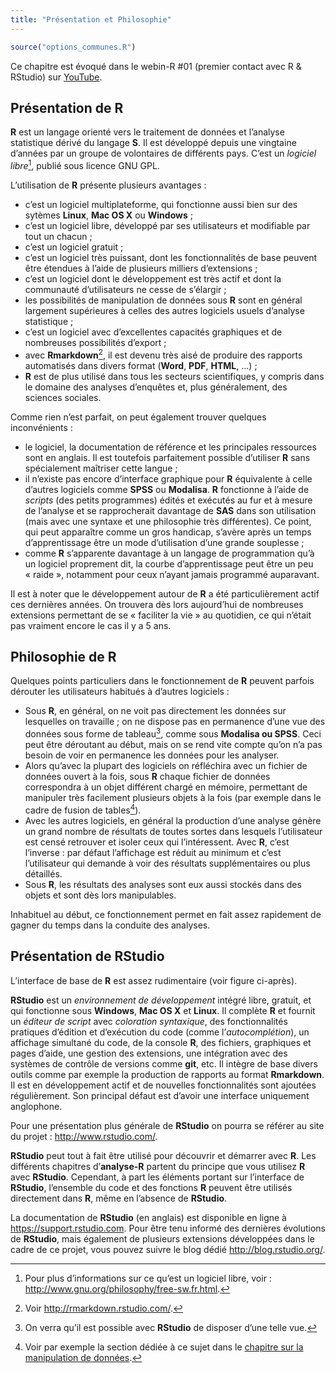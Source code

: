 ```yaml
---
title: "Présentation et Philosophie"
---
```


```r
source("options_communes.R")
```

<div class="webin-R">
Ce chapitre est évoqué dans le webin-R #01 (premier contact avec R & RStudio) sur [YouTube](https://youtu.be/9cyQk4Z_qPo).
</div>

## Présentation de R

**R** est un langage orienté vers le traitement de données et l'analyse statistique dérivé du langage **S**.
Il est développé depuis une vingtaine d'années par un groupe de volontaires de différents pays. C'est un
<dfn>logiciel libre</dfn><dfn data-index="libre, logiciel"></dfn>^[Pour plus
d'informations sur ce qu'est un logiciel libre, voir :
<http://www.gnu.org/philosophy/free-sw.fr.html>.], publié sous licence GNU GPL.

L'utilisation de **R** présente plusieurs avantages :

* c'est un logiciel multiplateforme, qui fonctionne aussi bien sur des sytèmes 
  **Linux**, **Mac OS X** ou **Windows** ;
* c'est un logiciel libre, développé par ses utilisateurs et modifiable par tout un chacun ;
* c'est un logiciel gratuit ;
* c'est un logiciel très puissant, dont les fonctionnalités de base peuvent être étendues à 
  l'aide de plusieurs milliers d'extensions ;
* c'est un logiciel dont le développement est très actif et dont la communauté d'utilisateurs 
  ne cesse de s'élargir ;
* les possibilités de manipulation de données sous **R** sont en général largement supérieures
  à celles des autres logiciels usuels d'analyse statistique ;
* c'est un logiciel avec d'excellentes capacités graphiques et de nombreuses possibilités
  d'export ;
* avec **Rmarkdown**^[Voir <http://rmarkdown.rstudio.com/>.], il est devenu très aisé de
  produire des rapports automatisés dans divers format (**Word**, **PDF**, **HTML**, ...) ;
* **R** est de plus utilisé dans tous les secteurs scientifiques, y compris dans le domaine
  des analyses d'enquêtes et, plus généralement, des sciences sociales.

Comme rien n'est parfait, on peut également trouver quelques inconvénients :

* le logiciel, la documentation de référence et les principales ressources sont en anglais. 
  Il est toutefois parfaitement possible d'utiliser **R** sans spécialement maîtriser cette langue ;
* il n'existe pas encore d'interface graphique pour **R** équivalente à celle d'autres logiciels comme 
  **SPSS** ou **Modalisa**. **R** fonctionne à l'aide de <dfn>scripts</dfn>
  (des petits programmes) édités et exécutés au fur et à mesure de l'analyse et se 
  rapprocherait davantage de **SAS** dans son utilisation 
  (mais avec une syntaxe et une philosophie très différentes). Ce point, qui peut apparaître comme un 
  gros handicap, s'avère après un temps d'apprentissage être un mode d'utilisation d'une grande souplesse ;
* comme **R** s'apparente davantage à un langage de programmation qu'à un logiciel proprement dit, la
  courbe d'apprentissage peut être un peu « raide », notamment pour ceux n'ayant jamais programmé
  auparavant.

Il est à noter que le développement autour de **R** a été particulièrement actif ces dernières années.
On trouvera dès lors aujourd'hui de nombreuses extensions permettant de se « faciliter la vie » au
quotidien, ce qui n'était pas vraiment encore le cas il y a 5 ans.

## Philosophie de R

Quelques points particuliers dans le fonctionnement de **R** peuvent parfois dérouter les utilisateurs 
habitués à d'autres logiciels :

* Sous **R**, en général, on ne voit pas directement les données sur lesquelles on travaille ;
  on ne dispose pas en permanence d'une vue des données sous forme de tableau^[On verra qu'il est possible
  avec **RStudio** de disposer d'une telle vue.], comme sous **Modalisa ou SPSS**. Ceci peut
  être déroutant au début, mais on se rend vite compte qu'on n'a pas besoin de voir en permanence
  les données pour les analyser.
* Alors qu'avec la plupart des logiciels on réfléchira avec un fichier de données ouvert à la fois,
  sous **R** chaque fichier de données correspondra à un objet différent chargé en mémoire, 
  permettant de manipuler très facilement
  plusieurs objets à la fois (par exemple dans le cadre de fusion de tables^[Voir par exemple la section
  dédiée à ce sujet dans le [chapitre sur la manipulation de données](pem_manipulation.html#fusion_tables).]).
* Avec les autres logiciels, en général la production d'une analyse génère un grand nombre de résultats
  de toutes sortes dans lesquels l'utilisateur est censé retrouver et isoler ceux qui l'intéressent. Avec
  **R**, c'est l'inverse : par défaut l'affichage est réduit au minimum et c'est l'utilisateur qui demande à
  voir des résultats supplémentaires ou plus détaillés.
* Sous **R**, les résultats des analyses sont eux aussi stockés dans des objets et sont dès lors
  manipulables. 

Inhabituel au début, ce fonctionnement permet en fait assez rapidement de gagner du temps dans la
conduite des analyses.

## Présentation de RStudio

L'interface de base de **R** est assez rudimentaire (voir figure ci-après).


**RStudio** est un <dfn>environnement de développement</dfn> intégré 
libre, gratuit, et qui fonctionne sous **Windows**,
**Mac OS X** et **Linux**. Il complète **R** et fournit un <dfn>éditeur de script</dfn>
avec <dfn>coloration syntaxique</dfn>, 
des fonctionnalités pratiques d'édition et d'exécution du code (comme l'<dfn>autocomplétion</dfn>), 
un affichage simultané du code, de la console **R**, des fichiers, graphiques et pages d'aide, 
une gestion des extensions, une intégration avec des systèmes de contrôle de versions comme **git**, etc.
Il intègre de base divers outils comme par exemple la production de rapports au format **Rmarkdown**.
Il est en développement actif et de nouvelles fonctionnalités sont ajoutées régulièrement. 
Son principal défaut est d'avoir une interface uniquement anglophone.



Pour une présentation plus générale de **RStudio** on pourra se référer au site du projet :
<http://www.rstudio.com/>.

**RStudio** peut tout à fait être utilisé pour découvrir et démarrer avec **R**. Les différents 
chapitres d'**analyse-R** partent du principe que vous utilisez **R** avec **RStudio**. Cependant, 
à part les éléments portant sur l'interface de **RStudio**, l'ensemble du code et des fonctions **R** 
peuvent être utilisés directement dans **R**, même en l'absence de **RStudio**.

La documentation de **RStudio** (en anglais) est disponible en ligne à
<https://support.rstudio.com>. Pour être tenu informé des dernières évolutions de
**RStudio**, mais également de plusieurs extensions développées dans le cadre de ce
projet, vous pouvez suivre le blog dédié <http://blog.rstudio.org/>.
